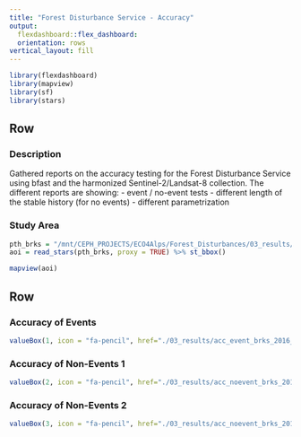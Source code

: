 ```yaml
---
title: "Forest Disturbance Service - Accuracy"
output: 
  flexdashboard::flex_dashboard:
  orientation: rows
vertical_layout: fill
---
```

  
```r
library(flexdashboard)
library(mapview)
library(sf)
library(stars)
```

Row
-----------------------------------------------------------------------
  
### Description
Gathered reports on the accuracy testing for the Forest Disturbance Service
using bfast and the harmonized Sentinel-2/Landsat-8 collection. The different 
reports are showing:
  - event / no-event tests
  - different length of the stable history (for no events)
  - different parametrization

### Study Area
```r
pth_brks = "/mnt/CEPH_PROJECTS/ECO4Alps/Forest_Disturbances/03_results/bfast/brks_2016_2020_start_2018_level_0.001.tif"
aoi = read_stars(pth_brks, proxy = TRUE) %>% st_bbox()
```

```r
mapview(aoi)
```


Row
-----------------------------------------------------------------------
  
### Accuracy of Events
  
```r
valueBox(1, icon = "fa-pencil", href="./03_results/acc_event_brks_2016_2020_start_2018_level_0.001.html")
```

### Accuracy of Non-Events 1

```r
valueBox(2, icon = "fa-pencil", href="./03_results/acc_noevent_brks_2016_2020_start_2018_level_0.001.html")
```

### Accuracy of Non-Events 2

```r
valueBox(3, icon = "fa-pencil", href="./03_results/acc_noevent_brks_2016_2020_start_2020_level_0.001.html")
```




